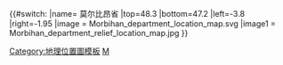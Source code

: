 {{#switch:{{{1}}}
|name= 莫尔比昂省
|top=48.3
|bottom=47.2
|left=-3.8
|right=-1.95
|image = Morbihan_department_location_map.svg
|image1 = Morbihan_department_relief_location_map.jpg
}}<noinclude>{{Location map/Info}}
[[Category:地理位置圖模板]]
[[Category:法国各省地理位置图模板|M]]
</noinclude>